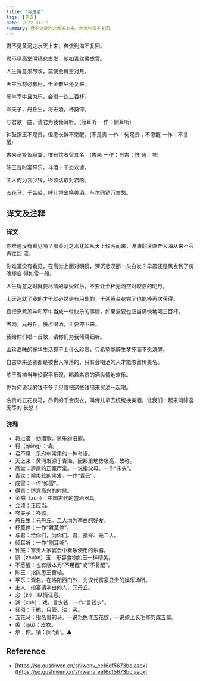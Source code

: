 ```yaml
---
title: "将进酒"
tags: [李白]
date: 2022-04-11
summary: 君不见黄河之水天上来，奔流到海不复回。
---
```


君不见黄河之水天上来，奔流到海不复回。

君不见高堂明镜悲白发，朝如青丝暮成雪。

人生得意须尽欢，莫使金樽空对月。

天生我材必有用，千金散尽还复来。

烹羊宰牛且为乐，会须一饮三百杯。

岑夫子，丹丘生，将进酒，杯莫停。

与君歌一曲，请君为我倾耳听。(倾耳听 一作：侧耳听)

钟鼓馔玉不足贵，但愿长醉不愿醒。(不足贵 一作：何足贵；不愿醒 一作：不复醒)

古来圣贤皆寂寞，惟有饮者留其名。(古来 一作：自古；惟 通：唯)

陈王昔时宴平乐，斗酒十千恣欢谑。

主人何为言少钱，径须沽取对君酌。

五花马、千金裘，呼儿将出换美酒，与尔同销万古愁。

## 译文及注释

### 译文

你难道没有看见吗？那黄河之水犹如从天上倾泻而来，波涛翻滚直奔大海从来不会再往回
流。

你难道没有看见，在高堂上面对明镜，深沉悲叹那一头白发？早晨还是黑发到了傍晚却变
得如雪一般。

人生得意之时就要尽情的享受欢乐，不要让金杯无酒空对皎洁的明月。

上天造就了我的才干就必然是有用处的，千两黄金花完了也能够再次获得。

且把烹煮羔羊和宰牛当成一件快乐的事情，如果需要也应当痛快地喝三百杯。

岑勋，元丹丘，快点喝酒，不要停下来。

我给你们唱一首歌，请你们为我倾耳细听。

山珍海味的豪华生活算不上什么珍贵，只希望能醉生梦死而不愿清醒。

自古以来圣贤都是被世人冷落的，只有会喝酒的人才能够留传美名。

陈王曹植当年设宴平乐观，喝着名贵的酒纵情地欢乐。

你为何说我的钱不多？只管把这些钱用来买酒一起喝。

名贵的五花良马，昂贵的千金皮衣，叫侍儿拿去统统换美酒，让我们一起来消除这无尽的
长愁！

### 注释

- 将进酒：劝酒歌，属乐府旧题。
- 将（qiāng）：请。
- 君不见：乐府中常用的一种夸语。
- 天上来：黄河发源于青海，因那里地势极高，故称。
- 高堂：房屋的正室厅堂。一说指父母。一作“床头”。
- 青丝：喻柔软的黑发。一作“青云”。
- 成雪：一作“如雪”。
- 得意：适意高兴的时候。
- 金樽（zūn）：中国古代的盛酒器具。
- 会须：正应当。
- 岑夫子：岑勋。
- 丹丘生：元丹丘。二人均为李白的好友。
- 杯莫停：一作“君莫停”。
- 与君：给你们，为你们。君，指岑、元二人。
- 倾耳听：一作“侧耳听”。
- 钟鼓：富贵人家宴会中奏乐使用的乐器。
- 馔（zhuàn）玉：形容食物如玉一样精美。
- 不愿醒：也有版本为“不用醒”或“不复醒”。
- 陈王：指陈思王曹植。
- 平乐：观名。在洛阳西门外，为汉代富豪显贵的娱乐场所。
- 主人：指宴请李白的人，元丹丘。
- 恣（zì）：纵情任意。
- 谑（xuè）：戏。言少钱：一作“言钱少”。
- 径须：干脆，只管。沽：买。
- 五花马：指名贵的马。一说毛色作五花纹，一说颈上长毛修剪成五瓣。
- 裘（qiú）：皮衣。
- 尔：你。销：同“消”。▲

## Reference

- [https://so.gushiwen.cn/shiwenv_ee16df5673bc.aspx](https://so.gushiwen.cn/shiwenv_ee16df5673bc.aspx)